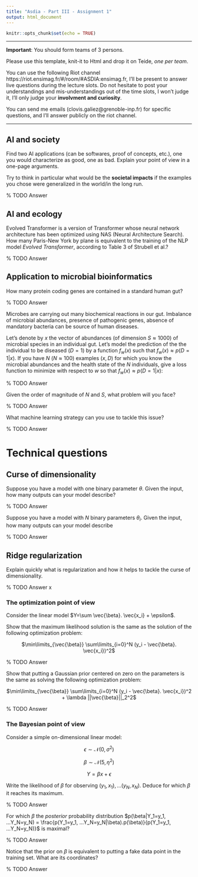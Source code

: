 ```yaml
---
title: "Asdia - Part III - Assignment 1"
output: html_document
---
```


```r
knitr::opts_chunk$set(echo = TRUE)
```

***

**Important**: You should form teams of 3 persons.

Please use this template, knit-it to Html and drop it on Teide, *one per team*.

You can use the following Riot channel https://riot.ensimag.fr/#/room/#ASDIA:ensimag.fr, I'll be present to answer live questions during the lecture slots. Do not hesitate to post your understandings and mis-understandings out of the time slots, I won't judge it, I'll only judge your **involvment and curiosity**.

You can send me emails (clovis.galiez@grenoble-inp.fr) for specific questions, and I'll answer publicly on the riot channel.

***



## AI and society
Find two AI applications (can be softwares, proof of concepts, etc.), one you would characterize as good, one as bad. Explain your point of view in a one-page arguments.
	
Try to think in particular what would be the **societal impacts** if the examples you chose were generalized in the world/in the long run.

% TODO Answer

## AI and ecology
Evolved Transformer is a version of Transformer whose neural network architecture has been optimized using NAS (Neural Architecture Search).
How many Paris-New York by plane is equivalent to the training of the NLP model *Evolved Transformer*, according to Table 3 of Strubell et al.?


% TODO Answer



## Application to microbial bioinformatics

How many protein coding genes are contained in a standard human gut?


% TODO Answer

Microbes are carrying out many biochemical reactions in our gut. Imbalance of microbial abundances, presence of pathogenic genes, absence of mandatory bacteria can be source of human diseases.

Let's denote by $x$ the vector of abundances (of dimension $S\approx 1000$) of microbial species in an individual gut. Let's model the prediction of the the individual to be diseased ($D=1$) by a function $f_w(x)$ such that $f_w(x)\approx p(D=1|x)$. 
If you have $N$ ($N\approx 100$) examples $(x,D)$ for which you know the microbial abundances and the health state of the $N$ individuals, give a loss function to minimize with respect to $w$ so that $f_w(x)\approx p(D=1|x)$:

% TODO Answer

Given the order of magnitude of $N$ and $S$, what problem will you face?

% TODO Answer

What machine learning strategy can you use to tackle this issue?

% TODO Answer


# Technical questions

## Curse of dimensionality
Suppose you have a model with one binary parameter $\theta$. Given the input, how many outputs can your model describe?

% TODO Answer


Suppose you have a model with $N$ binary parameters $\theta_i$. Given the input, how many outputs can your model describe

% TODO Answer


## Ridge regularization

Explain quickly what is regularization and how it helps to tackle the curse of dimensionality.

% TODO Answer
x

### The optimization point of view
Consider the linear model $Y=\sum \vec{\beta}. \vec{x_i} + \epsilon$.


Show that the maximum likelihood solution is the same as the solution of the following optimization problem:

<center>
	$\min\limits_{\vec{\beta}} \sum\limits_{i=0}^N (y_i - \vec{\beta}. \vec{x_i})^2$
</center>


% TODO Answer


Show that putting a Gaussian prior centered on zero on the parameters is the same as solving the following optimization problem:

<center>
	$\min\limits_{\vec{\beta}} \sum\limits_{i=0}^N (y_i - \vec{\beta}. \vec{x_i})^2 + \lambda ||\vec{\beta}||_2^2$
</center>

% TODO Answer

### The Bayesian point of view
Consider a simple on-dimensional linear model:

<center>
$\epsilon\sim \mathcal{N}(0,\sigma^2)$

$\beta \sim \mathcal{N}(5,\eta^2)$

$Y=\beta x + \epsilon$
</center>

Write the likelihood of $\beta$ for observing $(y_1,x_1),...(y_N,x_N)$. Deduce for which $\beta$ it reaches its maximum.

% TODO Answer

For which $\beta$ the *posterior* probability distribution $p(\beta|Y_1=y_1, ...Y_N=y_N) = \frac{p(Y_1=y_1, ...Y_N=y_N|\beta).p(\beta)}{p(Y_1=y_1, ...Y_N=y_N)}$ is maximal?

% TODO Answer

Notice that the prior on $\beta$ is equivalent to putting a fake data point in the training set. What are its coordinates?


% TODO Answer

